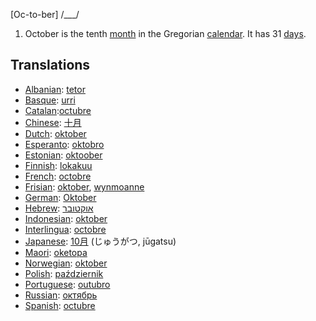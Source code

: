[Oc-to-ber] /___/

#October is the tenth [[month]] in the Gregorian [[calendar]]. It has 31 [[day]]s.

==Translations==
*[[Albanian]]: [[tetor]]
*[[Basque]]: [[urri]]
*[[Catalan]]:[[octubre]]
*[[Chinese]]: [[十月]]
*[[Dutch]]: [[oktober]]
*[[Esperanto]]: [[oktobro]]
*[[Estonian]]: [[oktoober]]
*[[Finnish]]: [[lokakuu]]
*[[French]]: [[octobre]]
*[[Frisian]]: [[oktober]], [[wynmoanne]]
*[[German]]: [[Oktober]]
*[[Hebrew]]: [[אוקטובר]]
*[[Indonesian]]: [[oktober]]
*[[Interlingua]]: [[octobre]]
*[[Japanese]]: [[10月]] (じゅうがつ, jūgatsu)
*[[Maori]]: [[oketopa]]
*[[Norwegian]]: [[oktober]]
*[[Polish]]: [[październik]]
*[[Portuguese]]: [[outubro]]
*[[Russian]]: [[октябрь]]
*[[Spanish]]: [[octubre]]